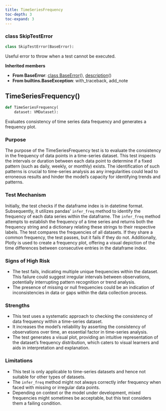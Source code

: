 ```yaml
---
title: TimeSeriesFrequency
toc-depth: 3
toc-expand: 3
---
```


### [class]{.muted} SkipTestError

```python
class SkipTestError(BaseError):
```

Useful error to throw when a test cannot be executed.

**Inherited members**

- **From BaseError**: [class BaseError](#BaseError)[()]{.muted}, [description](#description)[()]{.muted}
- **From builtins.BaseException**: with_traceback, add_note

## TimeSeriesFrequency[()]{.muted}

```python
def TimeSeriesFrequency(
    dataset: VMDataset):
```

Evaluates consistency of time series data frequency and generates a frequency plot.

### Purpose

The purpose of the TimeSeriesFrequency test is to evaluate the consistency in the frequency of data points in a time-series dataset. This test inspects the intervals or duration between each data point to determine if a fixed pattern (such as daily, weekly, or monthly) exists. The identification of such patterns is crucial to time-series analysis as any irregularities could lead to erroneous results and hinder the model's capacity for identifying trends and patterns.

### Test Mechanism

Initially, the test checks if the dataframe index is in datetime format. Subsequently, it utilizes pandas' `infer_freq` method to identify the frequency of each data series within the dataframe. The `infer_freq` method attempts to establish the frequency of a time series and returns both the frequency string and a dictionary relating these strings to their respective labels. The test compares the frequencies of all datasets. If they share a common frequency, the test passes, but it fails if they do not. Additionally, Plotly is used to create a frequency plot, offering a visual depiction of the time differences between consecutive entries in the dataframe index.

### Signs of High Risk

- The test fails, indicating multiple unique frequencies within the dataset. This failure could suggest irregular intervals between observations, potentially interrupting pattern recognition or trend analysis.
- The presence of missing or null frequencies could be an indication of inconsistencies in data or gaps within the data collection process.

### Strengths

- This test uses a systematic approach to checking the consistency of data frequency within a time-series dataset.
- It increases the model's reliability by asserting the consistency of observations over time, an essential factor in time-series analysis.
- The test generates a visual plot, providing an intuitive representation of the dataset's frequency distribution, which caters to visual learners and aids in interpretation and explanation.

### Limitations

- This test is only applicable to time-series datasets and hence not suitable for other types of datasets.
- The `infer_freq` method might not always correctly infer frequency when faced with missing or irregular data points.
- Depending on context or the model under development, mixed frequencies might sometimes be acceptable, but this test considers them a failing condition.
